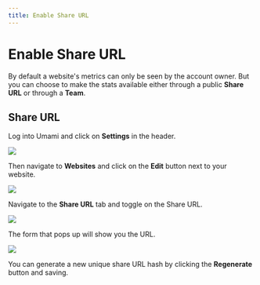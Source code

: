```yaml
---
title: Enable Share URL
---
```


# Enable Share URL

By default a website's metrics can only be seen by the account owner. But you can choose to make the stats available either through a public **Share URL** or through a **Team**.

## Share URL

Log into Umami and click on **Settings** in the header.

<img src="https://static.umami.dev/website/images/docs/v2/navbar-settings.png" />

Then navigate to **Websites** and click on the **Edit** button next to your website.

<img src="https://static.umami.dev/website/images/docs/v2/website-edit.png" />

Navigate to the **Share URL** tab and toggle on the Share URL.

<img src="https://static.umami.dev/website/images/docs/v2/share-url.png" />

The form that pops up will show you the URL.

<img src="https://static.umami.dev/website/images/docs/v2/share-url-form.png" />

You can generate a new unique share URL hash by clicking the **Regenerate** button and saving.
